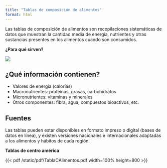 ```yaml
---
title: "Tablas de composición de alimentos"
format: html
---
```


Las tablas de composición de alimentos son recopilaciones sistemáticas de datos que muestran la cantidad media de energía, nutrientes y otras sustancias presentes en los alimentos cuando son consumidos.

**¿Para qué sirven?**

![](/static/images/tablas_composicion.png)

## **¿Qué información contienen?**

-   Valores de energía (calorías)
-   Macronutrientes: proteínas, grasas, carbohidratos
-   Micronutrientes: vitaminas y minerales
-   Otros componentes: fibra, agua, compuestos bioactivos, etc.

## Fuentes

Las tablas pueden estar disponibles en formato impreso o digital (bases de datos en línea), y existen versiones nacionales e internacionales adaptadas a los alimentos y hábitos de cada región.

**Tablas de centro américa**

{{< pdf /static/pdf/TablaCAlimentos.pdf width=100% height=800 >}} 
